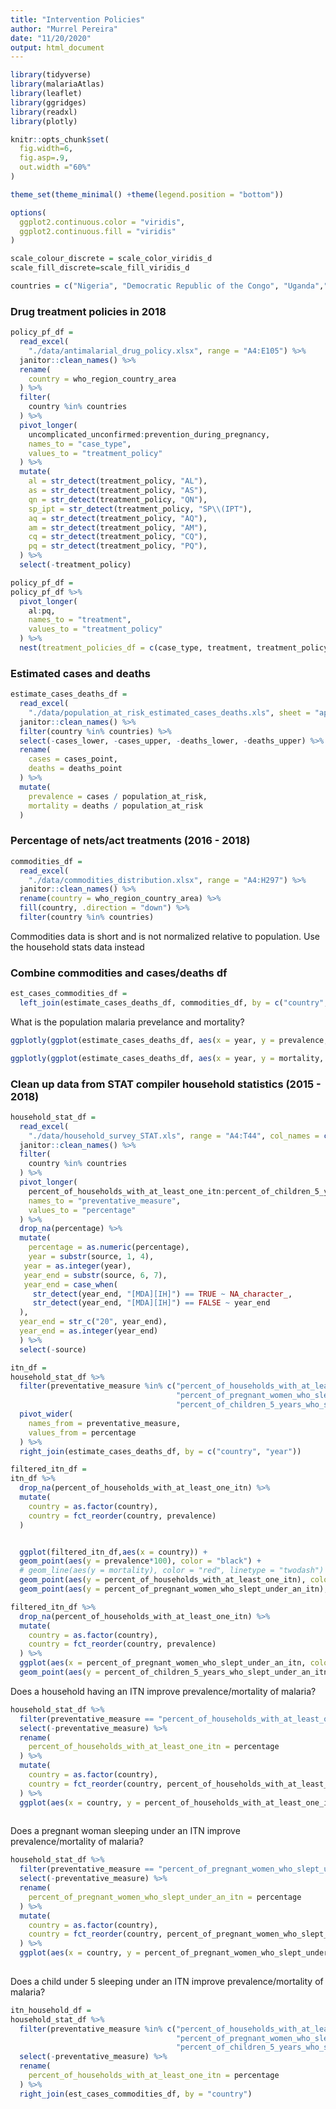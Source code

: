 ```yaml
---
title: "Intervention Policies"
author: "Murrel Pereira"
date: "11/20/2020"
output: html_document
---
```


```r
library(tidyverse)
library(malariaAtlas)
library(leaflet)
library(ggridges)
library(readxl)
library(plotly)

knitr::opts_chunk$set(
  fig.width=6,
  fig.asp=.9,
  out.width ="60%"
)

theme_set(theme_minimal() +theme(legend.position = "bottom"))

options(
  ggplot2.continuous.color = "viridis",
  ggplot2.continuous.fill = "viridis"
)

scale_colour_discrete = scale_color_viridis_d
scale_fill_discrete=scale_fill_viridis_d
```

```r

countries = c("Nigeria", "Democratic Republic of the Congo", "Uganda","Mozambique", "Côte d'Ivoire", "Niger", "Burkina Faso", "Mali", "Angola", "United Republic of Tanzania", "India", "Ghana", "Cameroon", "Rwanda", "Benin", "Malawi", "Kenya", "Guinea", "Algeria", "Argentina", "Iran", "Malaysia","Timor-Leste", "China", "El Salvador", "Cabo Verde")

```

### Drug treatment policies in 2018
```r
policy_pf_df = 
  read_excel(
    "./data/antimalarial_drug_policy.xlsx", range = "A4:E105") %>% 
  janitor::clean_names() %>% 
  rename(
    country = who_region_country_area
  ) %>% 
  filter(
    country %in% countries
  ) %>% 
  pivot_longer(
    uncomplicated_unconfirmed:prevention_during_pregnancy,
    names_to = "case_type",
    values_to = "treatment_policy"
  ) %>% 
  mutate(
    al = str_detect(treatment_policy, "AL"),
    as = str_detect(treatment_policy, "AS"),
    qn = str_detect(treatment_policy, "QN"),
    sp_ipt = str_detect(treatment_policy, "SP\\(IPT"),
    aq = str_detect(treatment_policy, "AQ"),
    am = str_detect(treatment_policy, "AM"),
    cq = str_detect(treatment_policy, "CQ"),
    pq = str_detect(treatment_policy, "PQ"),
  ) %>% 
  select(-treatment_policy)

policy_pf_df = 
policy_pf_df %>% 
  pivot_longer(
    al:pq,
    names_to = "treatment",
    values_to = "treatment_policy"
  ) %>% 
  nest(treatment_policies_df = c(case_type, treatment, treatment_policy))

```

### Estimated cases and deaths
```r
estimate_cases_deaths_df = 
  read_excel(
    "./data/population_at_risk_estimated_cases_deaths.xls", sheet = "apendix_f_data", range = "A2:J1037") %>% 
  janitor::clean_names() %>% 
  filter(country %in% countries) %>% 
  select(-cases_lower, -cases_upper, -deaths_lower, -deaths_upper) %>% 
  rename(
    cases = cases_point,
    deaths = deaths_point
  ) %>% 
  mutate(
    prevalence = cases / population_at_risk,
    mortality = deaths / population_at_risk
  )
```

### Percentage of nets/act treatments (2016 - 2018)
```r
commodities_df =
  read_excel(
    "./data/commodities_distribution.xlsx", range = "A4:H297") %>% 
  janitor::clean_names() %>% 
  rename(country = who_region_country_area) %>% 
  fill(country, .direction = "down") %>% 
  filter(country %in% countries) 
```

Commodities data is short and is not normalized relative to population. Use the household stats data instead

### Combine commodities and cases/deaths df
```r
est_cases_commodities_df =
  left_join(estimate_cases_deaths_df, commodities_df, by = c("country","year")) 
```

What is the population malaria prevelance and mortality?
```r
ggplotly(ggplot(estimate_cases_deaths_df, aes(x = year, y = prevalence, color = country)) + geom_point() + geom_line())

ggplotly(ggplot(estimate_cases_deaths_df, aes(x = year, y = mortality, color = country)) + geom_point() + geom_line() )
```

### Clean up data from STAT compiler household statistics (2015 - 2018)
```r
household_stat_df =
  read_excel(
    "./data/household_survey_STAT.xls", range = "A4:T44", col_names = c("country", "source", "% of households with at least one ITN", "% of households with at least one ITN for every two persons who stayed in the household the previous night", "% of households with IRS in last 12 months", "% of households with at least one ITN and/or IRS in the past 12 months", "% of householdswith at least one ITN for every two persons and/or IRS in the past 12 months", "% of population with access to an ITN", "% of population who slept under an ITN last night", "% of ITNs that were used last night", "% of pregnant women who slept under an ITN", "% of pregnant women who took 3+ doses of IPTp", "% of children <5 years who slept under an ITN", "% of children <5 years with moderate or severe anaemia", "% of children <5 yearswith a positive RDT", "% of children <5 years with a positive microscopy blood smear", "% of children <5 years with fever in last 2 weeksfor whom advice or treatment was sought", "% of children <5 years with fever in last 2 weekswho had blood taken from a finger or heel for testing", "% of children <5 years with fever in last 2 weeks who took antimalarial drugs", "% of children <5 years with fever in last 2 weeks who took an ACT among those who received any antimalarial")) %>% 
  janitor::clean_names() %>% 
  filter(
    country %in% countries
  ) %>% 
  pivot_longer(
    percent_of_households_with_at_least_one_itn:percent_of_children_5_years_with_fever_in_last_2_weeks_who_took_an_act_among_those_who_received_any_antimalarial,
    names_to = "preventative_measure",
    values_to = "percentage"
  ) %>% 
  drop_na(percentage) %>% 
  mutate(
    percentage = as.numeric(percentage),
    year = substr(source, 1, 4),
   year = as.integer(year),
   year_end = substr(source, 6, 7),
   year_end = case_when(
     str_detect(year_end, "[MDA][IH]") == TRUE ~ NA_character_,
     str_detect(year_end, "[MDA][IH]") == FALSE ~ year_end
  ),
  year_end = str_c("20", year_end),
  year_end = as.integer(year_end)
  ) %>% 
  select(-source)
```

```r
itn_df = 
household_stat_df %>% 
  filter(preventative_measure %in% c("percent_of_households_with_at_least_one_itn", 
                                     "percent_of_pregnant_women_who_slept_under_an_itn",
                                     "percent_of_children_5_years_who_slept_under_an_itn")) %>% 
  pivot_wider(
    names_from = preventative_measure,
    values_from = percentage
  ) %>% 
  right_join(estimate_cases_deaths_df, by = c("country", "year"))
```


```r
filtered_itn_df =
itn_df %>% 
  drop_na(percent_of_households_with_at_least_one_itn) %>% 
  mutate(
    country = as.factor(country),
    country = fct_reorder(country, prevalence)
  ) 


  ggplot(filtered_itn_df,aes(x = country)) +
  geom_point(aes(y = prevalence*100), color = "black") +
  # geom_line(aes(y = mortality), color = "red", linetype = "twodash") +
  geom_point(aes(y = percent_of_households_with_at_least_one_itn), color = "darkred", linetype = "twodash") +
  geom_point(aes(y = percent_of_pregnant_women_who_slept_under_an_itn), color = "blue", linetype = "dash")
```

```r

filtered_itn_df %>% 
  drop_na(percent_of_households_with_at_least_one_itn) %>% 
  mutate(
    country = as.factor(country),
    country = fct_reorder(country, prevalence)
  ) %>% 
  ggplot(aes(x = percent_of_pregnant_women_who_slept_under_an_itn, color = mortality*100)) +
  geom_point(aes(y = percent_of_children_5_years_who_slept_under_an_itn)) 
```

Does a household having an ITN improve prevalence/mortality of malaria?
```r
household_stat_df %>% 
  filter(preventative_measure == "percent_of_households_with_at_least_one_itn") %>% 
  select(-preventative_measure) %>% 
  rename(
    percent_of_households_with_at_least_one_itn = percentage
  ) %>% 
  mutate(
    country = as.factor(country),
    country = fct_reorder(country, percent_of_households_with_at_least_one_itn)
  ) %>% 
  ggplot(aes(x = country, y = percent_of_households_with_at_least_one_itn)) + geom_point() 
  
```

Does a pregnant woman sleeping under an ITN improve prevalence/mortality of malaria?



```r
household_stat_df %>% 
  filter(preventative_measure == "percent_of_pregnant_women_who_slept_under_an_itn") %>% 
  select(-preventative_measure) %>% 
  rename(
    percent_of_pregnant_women_who_slept_under_an_itn = percentage
  ) %>% 
  mutate(
    country = as.factor(country),
    country = fct_reorder(country, percent_of_pregnant_women_who_slept_under_an_itn)
  ) %>% 
  ggplot(aes(x = country, y = percent_of_pregnant_women_who_slept_under_an_itn)) + geom_point() 
  

```

Does a child under 5 sleeping under an ITN improve prevalence/mortality of malaria?

```r
itn_household_df = 
household_stat_df %>% 
  filter(preventative_measure %in% c("percent_of_households_with_at_least_one_itn", 
                                     "percent_of_pregnant_women_who_slept_under_an_itn",
                                     "percent_of_children_5_years_who_slept_under_an_itn")) %>% 
  select(-preventative_measure) %>% 
  rename(
    percent_of_households_with_at_least_one_itn = percentage
  ) %>% 
  right_join(est_cases_commodities_df, by = "country")
```

